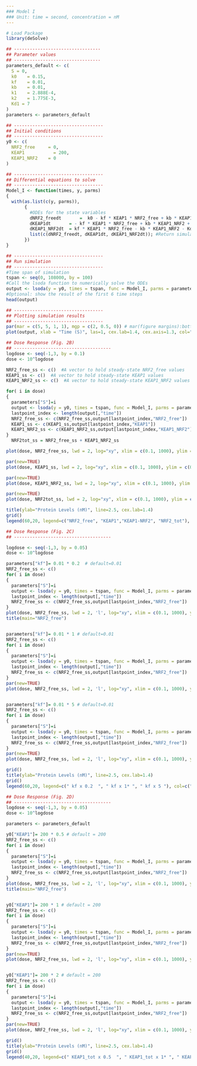 ---
### Model I
### Unit: time = second, concentration = nM
---
  
```{r}
# Load Package
library(deSolve)
```


```{r}
## ---------------------------------
## Parameter values
## --------------------------------- 
parameters_default <- c(
  S = 0,
  k0 	= 0.15,
  kf 	= 0.01,
  kb 	= 0.01,
  k1 	= 2.888E-4,
  k2 	= 1.775E-3,
  Kd1 = 7
)
parameters <- parameters_default

## ----------------------------------
## Initial conditions
## ----------------------------------
y0 <- c(
  NRF2_free 	= 0,
  KEAP1			  = 200,
  KEAP1_NRF2 	= 0
)

## ----------------------------------
## Differential equations to solve
## ----------------------------------
Model_I <- function(times, y, parms)
{
  with(as.list(c(y, parms)),
       {
         #ODEs for the state variables
         dNRF2_freedt		=  k0 - kf * KEAP1 * NRF2_free + kb * KEAP1_NRF2 - k1 * NRF2_free
         dKEAP1dt		= - kf * KEAP1 * NRF2_free + kb * KEAP1_NRF2 + Kd1 / (Kd1 + S) * k2 * KEAP1_NRF2
         dKEAP1_NRF2dt	= kf * KEAP1 * NRF2_free - kb * KEAP1_NRF2 - Kd1 / (Kd1 + S) * k2 * KEAP1_NRF2
         list(c(dNRF2_freedt, dKEAP1dt, dKEAP1_NRF2dt)); #Return simulated value of state variables at each time step
       })
}

## ----------------------------------
## Run simulation
## ----------------------------------
#Time span of simulation
tspan <- seq(0, 108000, by = 100)
#Call the lsoda function to numerically solve the ODEs
output <- lsoda(y = y0, times = tspan, func = Model_I, parms = parameters)
#Optional: show the result of the first 6 time steps
head(output)
```


```{r}
## ----------------------------------
## Plotting simulation results
## ----------------------------------
par(mar = c(5, 5, 1, 1), mgp = c(2, 0.5, 0)) # mar(figure margins):bottom, left, top, right; mgp(label position): distance from label, scale, tick marks to plot 
plot(output, xlab = "Time (S)", las=1, cex.lab=1.4, cex.axis=1.3, col="blue", lwd = 2)
```


```{r}
## Dose Response (Fig. 2B)
## -------------------------------------
logdose <- seq(-1,3, by = 0.1)
dose <- 10^logdose

NRF2_free_ss <- c()  #A vector to hold steady-state NRF2_free values
KEAP1_ss <- c()  #A vector to hold steady-state KEAP1 values
KEAP1_NRF2_ss <- c()  #A vector to hold steady-state KEAP1_NRF2 values

for( i in dose)
{
  parameters["S"]=i
  output <- lsoda(y = y0, times = tspan, func = Model_I, parms = parameters)
  lastpoint_index <- length(output[,"time"])
  NRF2_free_ss <- c(NRF2_free_ss,output[lastpoint_index,"NRF2_free"])
  KEAP1_ss <- c(KEAP1_ss,output[lastpoint_index,"KEAP1"])
  KEAP1_NRF2_ss <- c(KEAP1_NRF2_ss,output[lastpoint_index,"KEAP1_NRF2"])
}
  NRF2tot_ss = NRF2_free_ss + KEAP1_NRF2_ss 

plot(dose, NRF2_free_ss, lwd = 2, log="xy", xlim = c(0.1, 1000), ylim = c(0.1, 1000), xlab="S", ylab ="", cex.lab =1.4, cex.axis=1.3, las=0.5, 'l', pch=20, col="blue") 

par(new=TRUE)
plot(dose, KEAP1_ss, lwd = 2, log="xy", xlim = c(0.1, 1000), ylim = c(0.1, 1000), xlab="S", ylab ="", cex.lab =1.4, cex.axis=1.3, las=0.5,'l', pch=20, col="green") 

par(new=TRUE)
plot(dose, KEAP1_NRF2_ss, lwd = 2, log="xy", xlim = c(0.1, 1000), ylim = c(0.1, 1000), xlab="S", ylab ="", cex.lab =1.4, cex.axis=1.3, las=0.5, 'l', pch=20, col="purple")

par(new=TRUE)
plot(dose, NRF2tot_ss, lwd = 2, log="xy", xlim = c(0.1, 1000), ylim = c(0.1, 1000), xlab="S", ylab ="", cex.lab =1.4, cex.axis=1.3, las=0.5, 'l', pch=20, col="orange")

title(ylab="Protein Levels (nM)", line=2.5, cex.lab=1.4)
grid()
legend(60,20, legend=c("NRF2_free", "KEAP1","KEAP1-NRF2", "NRF2_tot"), col=c("blue", "green","purple", "orange") , lty=1, cex=1)

```


```{r}
## Dose Response (Fig. 2C)
## -------------------------------------

logdose <- seq(-1,3, by = 0.05)
dose <- 10^logdose

parameters["kf"]= 0.01 * 0.2  # default=0.01
NRF2_free_ss <- c()  
for( i in dose)
{
  parameters["S"]=i
  output <- lsoda(y = y0, times = tspan, func = Model_I, parms = parameters)
  lastpoint_index <- length(output[,"time"])
  NRF2_free_ss <- c(NRF2_free_ss,output[lastpoint_index,"NRF2_free"])
}
plot(dose, NRF2_free_ss, lwd = 2, 'l', log="xy", xlim = c(0.1, 1000), ylim = c(0.1, 1000), xlab="S", ylab ="", cex.lab =1.4, cex.axis=1.3, las=0.5, pch=20, col="cyan") 
title(main="NRF2_free")


parameters["kf"]= 0.01 * 1 # default=0.01
NRF2_free_ss <- c()  
for( i in dose)
{
  parameters["S"]=i
  output <- lsoda(y = y0, times = tspan, func = Model_I, parms = parameters)
  lastpoint_index <- length(output[,"time"])
  NRF2_free_ss <- c(NRF2_free_ss,output[lastpoint_index,"NRF2_free"])
}
par(new=TRUE)
plot(dose, NRF2_free_ss, lwd = 2, 'l', log="xy", xlim = c(0.1, 1000), ylim = c(0.1, 1000), xlab="S", ylab ="", cex.lab =1.4, cex.axis=1.3, las=0.5, pch=20, col="blue") 


parameters["kf"]= 0.01 * 5 # default=0.01
NRF2_free_ss <- c()  
for( i in dose)
{
  parameters["S"]=i
  output <- lsoda(y = y0, times = tspan, func = Model_I, parms = parameters)
  lastpoint_index <- length(output[,"time"])
  NRF2_free_ss <- c(NRF2_free_ss,output[lastpoint_index,"NRF2_free"])
}
par(new=TRUE)
plot(dose, NRF2_free_ss, lwd = 2, 'l', log="xy", xlim = c(0.1, 1000), ylim = c(0.1, 1000), xlab="S", ylab ="", cex.lab =1.4, cex.axis=1.3, las=0.5, pch=20, col="black") 

grid()
title(ylab="Protein Levels (nM)", line=2.5, cex.lab=1.4)
grid()
legend(60,20, legend=c(" kf x 0.2  ", " kf x 1* ", " kf x 5 "), col=c("cyan", "blue", "black") , lty=1, cex=1)
```


```{r}
## Dose Response (Fig. 2D)
## -------------------------------------
logdose <- seq(-1,3, by = 0.05)
dose <- 10^logdose

parameters <- parameters_default

y0["KEAP1"]= 200 * 0.5 # default = 200
NRF2_free_ss <- c()  
for( i in dose)
{
  parameters["S"]=i
  output <- lsoda(y = y0, times = tspan, func = Model_I, parms = parameters)
  lastpoint_index <- length(output[,"time"])
  NRF2_free_ss <- c(NRF2_free_ss,output[lastpoint_index,"NRF2_free"])
}
plot(dose, NRF2_free_ss, lwd = 2, 'l', log="xy", xlim = c(0.1, 1000), ylim = c(0.1, 1000), xlab="S", ylab ="", cex.lab =1.4, cex.axis=1.3, las=0.5, pch=20, col="cyan") 
title(main="NRF2_free")


y0["KEAP1"]= 200 * 1 # default = 200
NRF2_free_ss <- c()  
for( i in dose)
{
  parameters["S"]=i
  output <- lsoda(y = y0, times = tspan, func = Model_I, parms = parameters)
  lastpoint_index <- length(output[,"time"])
  NRF2_free_ss <- c(NRF2_free_ss,output[lastpoint_index,"NRF2_free"])
}
par(new=TRUE)
plot(dose, NRF2_free_ss, lwd = 2, 'l', log="xy", xlim = c(0.1, 1000), ylim = c(0.1, 1000), xlab="S", ylab ="", cex.lab =1.4, cex.axis=1.3, las=0.5, pch=20, col="blue") 


y0["KEAP1"]= 200 * 2 # default = 200
NRF2_free_ss <- c()  
for( i in dose)
{
  parameters["S"]=i
  output <- lsoda(y = y0, times = tspan, func = Model_I, parms = parameters)
  lastpoint_index <- length(output[,"time"])
  NRF2_free_ss <- c(NRF2_free_ss,output[lastpoint_index,"NRF2_free"])
}
par(new=TRUE)
plot(dose, NRF2_free_ss, lwd = 2, 'l', log="xy", xlim = c(0.1, 1000), ylim = c(0.1, 1000), xlab="S", ylab ="", cex.lab =1.4, cex.axis=1.3, las=0.5, pch=20, col="black") 

grid()
title(ylab="Protein Levels (nM)", line=2.5, cex.lab=1.4)
grid()
legend(40,20, legend=c(" KEAP1_tot x 0.5  ", " KEAP1_tot x 1* ", " KEAP1_tot x 2 "), col=c("cyan", "blue", "black") , lty=1, cex=1)
```


